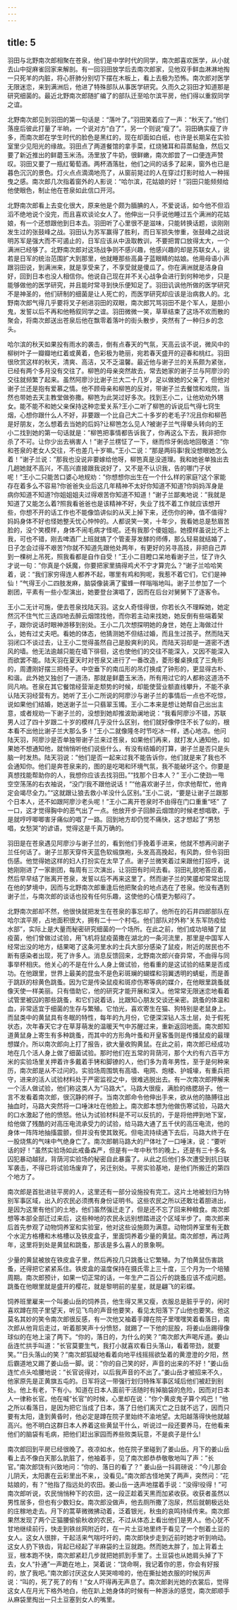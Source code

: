 ```yaml
---
---
---
```

title: 5
---



羽田与北野南次郎相聚在苍泉，他们是中学时代的同学，南次郎喜欢医学，从小就去山中捉麻雀回家来解剖。有一回羽田放学后去南次郎家，见他双手鲜血淋淋地掏一只死羊的内脏，将心肝肺分别切下摆在木板上，看上去极为恐怖。南次郎对医学无限迷恋，来到满洲后，他进了特殊部队从事医学研究。久而久之羽田才知道那是研究细菌的。最近北野南次郎随扩编了的部队迁至哈尔滨平房，他们得以重叙同学之谊。

北野南次郎见到羽田的第一句话是：“落叶了。”羽田笑着应了一声：“秋天了。”他们落座后彼此打量了半晌，一个说对方“白了”，另一个则说“瘦了”。羽田确实瘦了许多，而南次郎在学生时代的脸色是黑红的，现在却面如白纸，也许是长期呆在实验室里少见阳光的缘故。羽田点了两道餐馆的拿手菜，红烧猪耳和蒜蒸鲇鱼，然后又要了新近推出的鲜蘑玉米汤。汤里放了牛奶，很鲜嫩，南次郎尝了一口便连声赞叹。羽田又要了一瓶红葡萄酒。两杯酒落肚，他们之间的话多了起来，窗外也已是暮色沉沉的景色。灯火点点滴滴地亮了，从窗前晃过的人在穿过灯影时给人一种摇曳之感。南次郎几次指着窗外的人影说：“哈尔滨，花姑娘的好！”羽田只能频频给他使眼色，制止他在苍泉如此信口开河。

北野南次郎看上去变化很大，原来他是个颇为腼腆的人，不爱说话，如今他不但滔滔不绝地说个没完，而且喜欢谈论女人了。他伸出一只手说他睡过五个满洲的花姑娘，有一个还想跟他到日本去。羽田听了心里很不是滋味，只能转换话题，谈刚刚发生过的张鼓峰之战。羽田认为苏军赢得了胜利，而日军损失惨重，张鼓峰之战说明苏军是强大而不可遏止的，日军应该从中汲取教训，不要把胃口放得太大，一个满洲已经够了。北野南次郎对这场战争则不感兴趣，他感兴趣的却是苏联女人，说若是日军的统治范围扩大到那里，他就睡那些高鼻子蓝眼睛的姑娘。他用母语小声跟羽田说，到满洲来，就是享受来了，不享受就是傻瓜了。你在满洲就是洁身自好，回到日本也没人相信你。他说自己现在并不关心战争会进行到何种地步，只是能够做他的医学研究，并且能时常寻到快乐便知足了。羽田讥讽他所做的医学研究不是神圣的，他们研制的细菌是让人死亡的，而医学研究却应该是治病救人的。北野南次郎气得几乎要将叉子剜进羽田的双眼，南次郎咒骂羽田不是个军人，是胆小鬼，发誓以后不再和他畅叙同学之谊。羽田微微一笑，草草结束了这场不欢而散的聚会，将南次郎送出苍泉后他在飘零着落叶的街头散步，突然有了一种归乡的念头。

哈尔滨的秋天如果投有雨水的袭击，倒有点春天的气氛，天高云谈不说，微风中的柳树叶子一瓣瓣地红着或黄着，色彩极为艳丽，宛若春天盛开的迎春和桃红。羽田很欣赏这样的秋天，清爽、高洁，又不乏温馨。最近他与谢子兰的关系颇为紧张，已经有两个多月没有交往了。柳笆的母亲突然故去，常去她家的谢子兰与阿廖沙的交往就频繁了起来。虽然阿廖沙比谢子兰大二十几岁，足以做她的父亲了，但他对谢子兰还是抱有爱慕之情。他不顾毋亲和柳笆的反对，带谢子兰去餐馆和戏院，当然也带她去天主教堂做弥撒。柳笆为此哭过好多次。找到王小二，让他劝劝外甥女。能不能不和她父亲保持这种恋爱关系?王小二听了柳笆的诉说后气得七窍生烟，心想你跟什么人不好，非要跟一个比自己大二十多岁的老毛子?况且你和柳芭是好朋友，怎么想着去当她的后妈?让柳笆怎么见人?被谢子兰气得晕头转向的王小二找到她的第一句话就是：”柳笆把事情都告诉我了，你再这么下去，我非把你杀了不可。让你少出去祸害人！”谢子兰楞怔了一下，继而伶牙俐齿地回敬道：”你和苍泉的老女人交往，不也差几十岁嘛。”王小二说：”那是两码事!我没想眼她怎么着！”谢子兰说：”那我也没说非要嫁给他呀，柳笆真是没道理。我和她爸单独出去几趟她就不高兴，不高兴直接跟我说好了，又不是不认识我，告的哪门子状呢！”王小二只能苦口婆心地规劝：”你想想你出生在一个什么样的家庭?这个家能存在着多么不容易?你爸爸失业后这几年精神不太好你知道不知道?你妈妈浑身是病你知道不知道?你姐姐姐夫过得艰苦你知道不知道！”谢子兰鄙夷地说：”我就是知道了又能怎么着?照我看爸爸也是该精神不好，失业了找不着工作就应该想开些，你想不开的话工作也不能像馅讲似的从天上掉下来，还伤你的神，值不值得?妈妈身体不好也怪她整夭忧心忡忡的。人都说笑一笑，十年少，我看她总是愁眉苦脸的，没个笑模样，身体不闹毛病才怪呢。还有我那个傻姐姐。她摸样虽说比不上我，可也不错，刚去啤酒厂上班就搞了个管麦芽发酵的师傅，那么轻易就结婚了，日子怎会过得不艰苦?你就不知道先跟他处两年，有更好的另寻高技，非把自己弄到一棵树上吊死，照我看都是自作自受！”王小二目瞪口呆地看谢子兰，怔了许久才说一句：”你真是个妖魔，你要把家里搞得鸡犬不宁才算完么？”谢子兰哈哈笑着，说：“我们家穷得连人都养不起，哪里有鸡和狗呢，我惹不着它们，它们是神仙！”气得王小二四肢发麻，脑袋像装满了蜜蜂一样嗡嗡地叫。谢子兰参加了一个剧团，平素有一些小型演出，她要登台演唱了，因而在后台对舅舅下了逐客令。

王小二无计可施，便去苍泉找陆天羽。这女人奇怪得很，你若长久不理睬她，她定然沉不住气忙三迭四地去醉云烟馆找他，而你若主动来找她，她反倒有些端着架子，跟你说话时眼神游移到别处。王小二几次想探明她的身世，她在上海做过什么，她有过丈夫吧。看她的体态，他猜测她不但结过婚，而且生过孩子。然而陆天羽闭口不谈过去，让王小二觉得虽然自己是股爽利的风，而陆天羽却是一道密不透风的墙。他无法逾越只能在墙下徘徊，这也使他们的交往不能深入，又因不能深入而欲罢不能。陆天羽在夏天时对苍泉又进行了一番改造，菱形餐桌换成了三角形的，周遭刚好摆三把椅子。中空垂下的南瓜形的吊灯换成了钟形的，更显得古朴、和谐。此外她又独创了一道汤，那就是鲜蘑玉米汤，所有用过它的人都称这道汤不同凡响。苍泉在其它餐馆经营渐走颓势的时候，却能使营业额直线攀升，不能不承认陆天羽经营有方。她听了王小二所说的阿廖沙与谢子兰的事情后一点也不吃惊，说如果他们结婚，她送谢子兰一只翡翠玉镯。王小二本来是想让她帮自己出出主意，或者规劝一下谢子兰的，没想到她却推波助澜地说：“我看阿廖沙不错，苏联男人过了四十岁跟二十岁的模样几乎没什么区别，他们就好像停住不长了似的，根本看不出他比谢子兰大那么多！”王小二就像隆冬时节吃冰一样，透心地凉。他问陆天羽，阿廖沙是否单独带谢子兰来过苍泉，如果他们再来，就打发人通知他，如果她不想通知他，就悄悄听他们说些什么，有没有结婚的打算，谢子兰是否只是头脑一时发热。陆天羽说：”他们是否一起来过我不能告诉你，他们就是来了我也不会通知你。他们是奔苍泉来的，图的是吃喝和环境气氛，我不能破坏这个。你要是真想找能帮助你的人，我想你应该去找羽田。”“找那个日本人？” 王小二使劲一甩空空荡荡的右衣袖说，“没门!我不跟他说话！”“他喜欢谢子兰，你求他帮忙，他肯定会竭尽全力。”“这就跟让狼去救小羊没什么区别。”王小二说，“要是让谢子兰跟那个日本人，还不如跟阿廖沙老头呢！”王小二离开苍泉时不由得在门口重重“呸” 了一口，这才觉得胸中的恶气出了一点。他放开步子回醉云烟馆的时候老想唱歌，于是就哼哼唧唧害牙痛似的唱了一路。回到地方却仍觉不痛快，这才想起了“男愁唱，女愁哭”的谚语，觉得这是千真万确的。

羽田是在苍泉遇见阿廖沙与谢子兰的，看到他们手挽着手进来，他就不想再问谢子兰任何话了。谢子兰那天穿件天蓝色软缎旗袍，头发高高挽起，有风韵，但令羽田伤感。他觉得她这样的妇人打扮实在太早了点。谢子兰微笑着过来跟他打招呼，说她刚刚进了一家剧团，每周有三次演出，让羽田有时间去看。羽田礼貌地答应着，然后早早结了账离开苍泉，发誓以后不再来这里了。然而谢子兰的笑靥却常常出现在他的梦境中，因而与北野南次郎重逢后他把聚会的地点选在了苍泉。他没有遇到谢子兰，与南次郎的谈话也投有任何乐趣，这使他的心情更为郁闷了。

北野南次郎却不然，他很快就把发生在苍泉的事忘却了。他所在的石井四郎部队在哈尔滨平房，占地面积很大，拥有二十一个村屯。他们部队对外称“关东军防疫给水部”，实际上是大量而秘密研究细菌的一个场所。在此之前，他们成功培殖了鼠疫菌，他们曾做过试验，用飞机将鼠疫菌撒在湖北的一条河流里，那里是中国军人经常出没的地方，结果喝了这条河里水的士兵大部分感染了鼠疫，附近的居民也不断有感染者出现，死了许多人。消息反馈回来，北野南次郎兴奋异常，不由得与同事举杯相庆。他关心的不是在什么人身上做试验，他看重的是这试验的结果是否成功。在他跟里，世界上最美的昆虫不是色彩斑斓的蝴蝶和羽翼透明的蜻蜓，而是善于跳跃的棕黄色跳蚤。因为它是传染鼠疫和斑疹伤寒等病的媒介，在他眼里跳蚤就像天使一样美丽。只有借助它，他的研究才能开展和深入。他常常无限迷恋地看着试管里被囚的那些跳蚤，和它们说着话，比跟知心朋友交谈还亲密。跳蚤的体温和血，非常适宜于细菌的生存与繁殖。它怕光，喜欢寄生在猫、狗特别是老鼠身上。而鼠类中的黄鼠具有冬眠的特性，每年的九月份，它便深深钻人冻土层，处于假死状态，次年春天它才在草芽萌发的温暖天气中苏醒过来，重新返回地面。南次郎知道黄鼠身上寄生有多种跳蚤，而其中的方形角叶蚤和开皇客蚤则是传播鼠疫的最理想媒介。所以南次郎向上打了报告，欲大量收购黄鼠。在此之前，南次郎已经成功地在几个活人身上做了细菌试验。那时他们在五常的背荫河，那个大约有六百平方米的实验场里关押着许多戴着手铐和脚镣的人，他们多为青年男性，至于是何种来历，南次郎是从不过问的。实验场周围筑有高墙、电网、炮楼、护城壕，有重兵把守，进来的活人试验材料处于严密监视之中，很难逃脱出去。有一次南次郎押解来一个活人做试验，他们称这类人为“马路大”。马路大很瘦，满脸的络腮胡子。他一言不发看着南次郎，很沉静的样子。当南次郎命令他伸出手来，欲从他的胳膊往出抽血时，马路大突然将一口唾沫吐在他脸上。南次郎本想为他做伤寒试验，马路大的口水激起了他的愤怒。他认为试验材料是不可以反抗的，于是将他押到地下室，给他做了残酷的对高压电流承受力的试验，给马路大通了五千伏的高压电流，他的身体一阵阵地抽搐震颤，但并没有使其致死。但电流持续通下去后，马路大终于在一股烧焦的气味中气绝身亡了。南次郎朝马路大的尸体吐了一口唾沫，说：“要听话的好！”虽然实验场如此戒备森严，但是有一年中秋节的晚上，还是有三十多名囚犯暴动越狱，背荫河实验场的秘密自此暴露了。从此之后他们多次遭受到抗日联军袭击，不得已将试验场废弃了，另迁别处。平房实验基地，是他们所搬迁的第四个地方了。

南次郎是首批进驻平房的人，这里还有一部分设施投有完工。这片土地被划归为特别军事区域，出入的农民必须携有身份证明书。这些农民之所以还敢壮着胆进出，是因为这里有他们的土地，他们虽然强迁走了，但是还不忘了回来种粮食。南次郎想等本部全部迁过来后，这些种地的农民永远别想踏进这个区域半步了。南次郎来后首先参观了动物饲养室和实验室，他对这些设施颇为满意。动物饲养室里有无数个水泥方格槽和木格槽以及铁皮盒子，里面饲养着少量的黄鼠。南次郎想，再过两年，这里将到处是黄鼠和跳蚤，那该是多么喜人的景象啊。

少量的黄鼠被放在铁皮盒子里，然后再投几只跳蚤让它繁殖。为了怕黄鼠伤害跳蚤，还得把它紧紧系住。铁皮盒的温度保持在摄氏零上三十度，三个月为一个培殖周期。南次郎预计，如果一切正常的话，一年生产二百公斤的跳蚤应该不成问题。跳蚤在他眼里就是盛开的樱花，就是黎明前的星星，就是翩飞的彩蝶。

饲养班里雇来一个叫姜山岳的饲养员，他生得又黑又瘦，衣服总是脏乎乎的，闲时喜欢蹲在院子里望天，听见飞鸟的声音他要笑，看见太阳落下了山他也要笑。他这莫名其妙的笑令南次郎很反感，有一次他又袖着手蹲在院子里嘿嘿笑着看落日，南次郎从他背后走过，听着那笑声十分愤怒，就踢了一下他的屁股，将姜山岳踢得像球似的在地上滚了两下。“你的，落日的，为什么的笑？”南次郎大声喝斥道。姜山岳连忙拱手叫道：”长官莫要生气，我打小就喜欢看日头落山，看着带劲，就要笑。”“日头落山的笑？”南次郎狐疑地看着向地平线摇摇欲坠着的黄澄澄的夕阳，然后霸道地又踢了姜山岳一脚。说：”你的自己笑的好，声音的出来的不好！”姜山岳连忙点头哈腰地说：”长官说得对，以后我声音的不出了。”姜山岳才被招来不久，他家原先是正黄旗五屯的。日军将这一带强行划归特殊军事区域后他们被赶到别处。他上有老，下有小。知道在日本人面前干活随时有掉脑袋的危险，因而对日本人一律称长官。他在喊“长官”的时候，心里却在说：”你个黄皮鬼子算个鸡巴！”他之所以看落日，是因为把它当成了日本，落了日他们离灭亡之日就不远了，因而只要有太阳，逢到黄昏时，他必定是蹲在院子里始终不渝地望。太阳越落得快他就越高兴。他不明白这群日本人养着这些黄鼠干什么，听说过一段还要养马，在他看来他们的脑袋有毛病，把他们赶出家园而养些败类玩意，不是疯子是什么!

南次郎回到平房已经很晚了。夜凉如水，他在院子里碰到了姜山岳。月下的姜山岳看上去不像白天那么肮脏了，他袖着手，见了南次郎恭恭敬敬地叫了声：”长官。”南次郎饶有兴致地问：”你的、落日的看了？” 姜山岳一抖肩磅说：”今儿那会儿阴夭，太阳裹在云彩里出不来，，没看见。”南次郎古怪地笑了两声，突然问：”花姑娘的，有？”他指了指远处的农田。姜山岳一迭声地摆着手说：”没得!役得！”可南次郎听说，农民悄悄种下的农田，这一段正趁着天黑而加紧收获。收获者虽然以男性居多，但也有少数妇女。南次郎没做声，他去厕所撒了泡尿，然后就朝极远处的庄稼地走去。月下的蒿草微微拂动着，泛着银光，秋虫的哀鸣持续传来。南次郎果然发现了两个正猫腰偷偷秋收的农民，不过从体态上看出他们是男人。他心犹不甘地继续前行，快走到铁丝网附近时，在一片土豆地里终于看见了一个刨着土豆的女人。这女人很胖，干起活来气喘吁吁的，南次郎快步走到近前时她才听到响动。这女人扔下铁齿，背起已经起了半麻袋的土豆就跑。然而她太胖了，加上背着土豆，根本跑不快，南次郎紧赶几步就把她抓到手里了。土豆袋也从她肩头掉了下去，女人“扑通”一声跪在地上，哭着说：“饶命啊，我记着你的恩，你会有好报的，放了我吧。”南次郎讨厌这女人哭哭啼啼的，他在撕扯她衣服的时候厉声说：“叫的，死了死了的有！”女人吓得再无声息了。南次郎剥光她的衣裳后，觉得这女人在月光下格外地白，他在趴上她身体的时候有一种游泳的感觉，南次郎顺手从麻袋里掏出一只土豆塞到女人的嘴里。